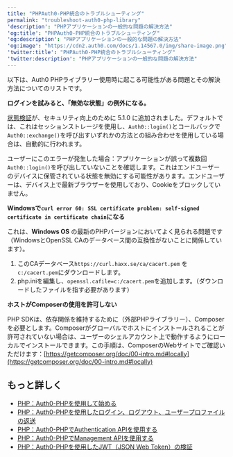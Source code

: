 ---
title: "PHPAuth0-PHP統合のトラブルシューティング"
permalink: "troubleshoot-auth0-php-library"
'description': "PHPアプリケーションの一般的な問題の解決方法"
'og:title': "PHPAuth0-PHP統合のトラブルシューティング"
'og:description': "PHPアプリケーションの一般的な問題の解決方法"
'og:image': "https://cdn2.auth0.com/docs/1.14567.0/img/share-image.png"
'twitter:title': "PHPAuth0-PHP統合のトラブルシューティング"
'twitter:description': "PHPアプリケーションの一般的な問題の解決方法"
---

以下は、Auth0 PHPライブラリー使用時に起こる可能性がある問題とその解決方法についてのリストです。

**ログインを試みると、「無効な状態」の例外になる。**

[状態検証](/docs/ja-jp/secure/attack-protection/state-parameters)が、セキュリティ向上のために 5.1.0 に追加されました。デフォルトでは、これはセッションストレージを使用し、`Auth0::login()`とコールバックで`Auth0::exchange()`を呼び出すいずれかの方法との組み合わせを使用している場合は、自動的に行われます。

ユーザーにこのエラーが発生した場合：アプリケーションが誤って複数回`Auth0::login()`を呼び出していないことを確認します。これはエンドユーザーのデバイスに保管されている状態を無効にする可能性があります。エンドユーザーは、デバイス上で最新ブラウザーを使用しており、Cookieをブロックしていません。

**Windowsで`curl error 60: SSL certificate problem: self-signed certificate in certificate chain`になる**

これは、**Windows OS** の最新のPHPバージョンにおいてよく見られる問題です（WindowsとOpenSSL CAのデータベース間の互換性がないことに関係しています）。

1. このCAデータベース`https://curl.haxx.se/ca/cacert.pem` を`c:/cacert.pem`にダウンロードします。
2. php.iniを編集し、`openssl.cafile=c:/cacert.pem`を追加します。（ダウンロードしたファイルを指す必要があります）

**ホストがComposerの使用を許可しない**

PHP SDKは、依存関係を維持するために（外部PHPライブラリー）、Composerを必要とします。Composerがグローバルでホストにインストールされることが許可されていない場合は、ユーザーのシェルアカウント上で動作するようにローカルでインストールできます。この手順は、ComposerのWebサイトでご確認いただけます：[https://getcomposer.org/doc/00-intro.md#locally](https://getcomposer.org/doc/00-intro.md#locally)

## もっと詳しく

* [PHP：Auth0-PHPを使用して始める](/docs/ja-jp/libraries/auth0-php)
* [PHP：Auth0-PHPを使用したログイン、ログアウト、ユーザープロファイルの返送](/docs/ja-jp/libraries/auth0-php/auth0-php-basic-use)
* [PHP：Auth0-PHPでAuthentication APIを使用する](/docs/ja-jp/libraries/auth0-php/using-the-authentication-api-with-auth0-php)
* [PHP：Auth0-PHPでManagement APIを使用する](/docs/ja-jp/libraries/auth0-php/using-the-management-api-with-auth0-php)
* [PHP：Auth0-PHPを使用したJWT（JSON Web Token）の検証](/docs/ja-jp/libraries/auth0-php/validating-jwts-with-auth0-php)